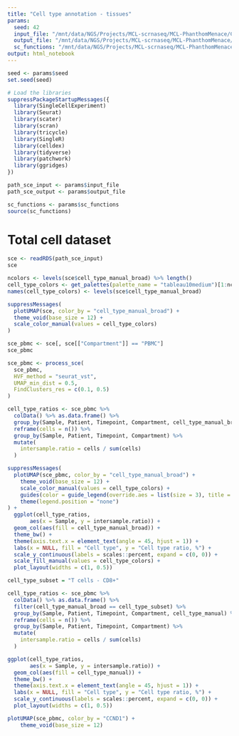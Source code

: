 ```yaml
---
title: "Cell type annotation - tissues"
params:
  seed: 42
  input_file: "/mnt/data/NGS/Projects/MCL-scrnaseq/MCL-PhanthomMenace/CellTypeAnnotation_final/SingleCellExperiment_PBMC_annotated.rds"
  output_file: "/mnt/data/NGS/Projects/MCL-scrnaseq/MCL-PhanthomMenace/CellTypeAnnotation_final/SingleCellExperiment_annotated.rds"
  sc_functions: "/mnt/data/NGS/Projects/MCL-scrnaseq/MCL-PhanthomMenace/scrnaseq-analysis-nxf/bin/sc_functions.R"
output: html_notebook
---
```


```r
seed <- params$seed
set.seed(seed)

# Load the libraries
suppressPackageStartupMessages({
  library(SingleCellExperiment)
  library(Seurat)
  library(scater)
  library(scran)
  library(tricycle)
  library(SingleR)
  library(celldex)
  library(tidyverse)
  library(patchwork)
  library(ggridges)
})

path_sce_input <- params$input_file
path_sce_output <- params$output_file

sc_functions <- params$sc_functions
source(sc_functions)
```

# Total cell dataset

```r
sce <- readRDS(path_sce_input)
sce
```

```r
ncolors <- levels(sce$cell_type_manual_broad) %>% length()
cell_type_colors <- get_palettes(palette_name = "tableau10medium")[1:ncolors]
names(cell_type_colors) <- levels(sce$cell_type_manual_broad)
```


```r
suppressMessages(
  plotUMAP(sce, color_by = "cell_type_manual_broad") +
  theme_void(base_size = 12) +
  scale_color_manual(values = cell_type_colors)
)
```

```r
sce_pbmc <- sce[, sce[["Compartment"]] == "PBMC"]
sce_pbmc
```

```r
sce_pbmc <- process_sce(
  sce_pbmc,
  HVF_method = "seurat_vst",
  UMAP_min_dist = 0.5,
  FindClusters_res = c(0.1, 0.5)
)
```

```r
cell_type_ratios <- sce_pbmc %>% 
  colData() %>% as.data.frame() %>% 
  group_by(Sample, Patient, Timepoint, Compartment, cell_type_manual_broad) %>% 
  reframe(cells = n()) %>% 
  group_by(Sample, Patient, Timepoint, Compartment) %>% 
  mutate(
    intersample.ratio = cells / sum(cells)
  )

suppressMessages(
  plotUMAP(sce_pbmc, color_by = "cell_type_manual_broad") +
    theme_void(base_size = 12) +
    scale_color_manual(values = cell_type_colors) +
    guides(color = guide_legend(override.aes = list(size = 3), title = "Cell type")) +
    theme(legend.position = "none")
) +
  ggplot(cell_type_ratios,
       aes(x = Sample, y = intersample.ratio)) +
  geom_col(aes(fill = cell_type_manual_broad)) +
  theme_bw() +
  theme(axis.text.x = element_text(angle = 45, hjust = 1)) +
  labs(x = NULL, fill = "Cell type", y = "Cell type ratio, %") +
  scale_y_continuous(labels = scales::percent, expand = c(0, 0)) +
  scale_fill_manual(values = cell_type_colors) +
  plot_layout(widths = c(1, 0.5))
```

```r
cell_type_subset = "T cells - CD8+"

cell_type_ratios <- sce_pbmc %>% 
  colData() %>% as.data.frame() %>% 
  filter(cell_type_manual_broad == cell_type_subset) %>% 
  group_by(Sample, Patient, Timepoint, Compartment, cell_type_manual) %>% 
  reframe(cells = n()) %>% 
  group_by(Sample, Patient, Timepoint, Compartment) %>% 
  mutate(
    intersample.ratio = cells / sum(cells)
  )

ggplot(cell_type_ratios,
       aes(x = Sample, y = intersample.ratio)) +
  geom_col(aes(fill = cell_type_manual)) +
  theme_bw() +
  theme(axis.text.x = element_text(angle = 45, hjust = 1)) +
  labs(x = NULL, fill = "Cell type", y = "Cell type ratio, %") +
  scale_y_continuous(labels = scales::percent, expand = c(0, 0)) +
  plot_layout(widths = c(1, 0.5))
```

```r
plotUMAP(sce_pbmc, color_by = "CCND1") +
    theme_void(base_size = 12)
```
